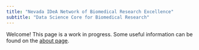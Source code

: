 ```yaml
---
title: "Nevada IDeA Network of Biomedical Research Excellence"
subtitle: "Data Science Core for Biomedical Research"
---
```


Welcome! This page is a work in progress. Some useful information can be found on the [about page](about.html).
